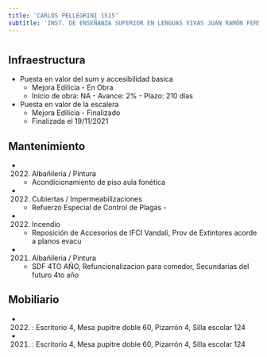 ```yaml
---
title: 'CARLOS PELLEGRINI 1515'
subtitle: 'INST. DE ENSEÑANZA SUPERIOR EN LENGUAS VIVAS JUAN RAMÓN FERNÁNDEZ'
---
```


#
## Infraestructura

* Puesta en valor del sum y accesibilidad basica 
    + Mejora Edilicia - En Obra 
    + Inicio de obra: NA - Avance: 2% - Plazo: 210 días 


* Puesta en valor de la escalera 
    + Mejora Edilicia - Finalizado 
    + Finalizada el 19/11/2021 






## Mantenimiento

*  (2022) Albañileria / Pintura 
    + Acondicionamiento de piso aula fonética

*  (2022) Cubiertas / Impermeabilizaciones 
    + Refuerzo Especial de Control de Plagas -

*  (2022) Incendio 
    + Reposición de Accesorios de IFCI Vandali, Prov de Extintores acorde a planos evacu

*  (2021) Albañileria / Pintura 
    + SDF 4TO AÑO, Refuncionalizacion para comedor, Secundarias del futuro 4to año





## Mobiliario

*  (2022) : Escritorio 4, Mesa pupitre doble 60, Pizarrón 4, Silla escolar 124 

*  (2021) : Escritorio 4, Mesa pupitre doble 60, Pizarrón 4, Silla escolar 124 



